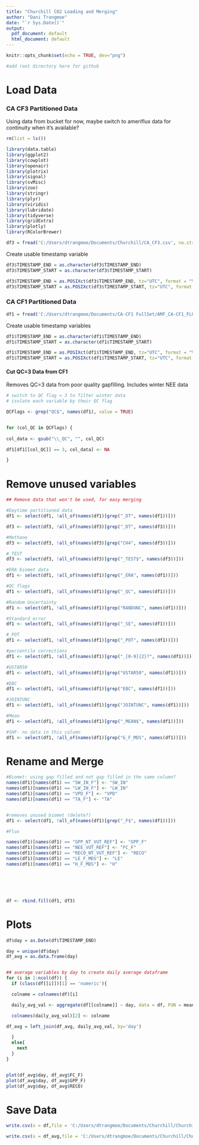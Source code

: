 ```yaml
---
title: "Churchill CO2 Loading and Merging"
author: "Dani Trangmoe"
date: "`r Sys.Date()`"
output:
  pdf_document: default
  html_document: default
---
```


```r
knitr::opts_chunk$set(echo = TRUE, dev="png")

#add root directory here for github
```


# Load Data

### CA CF3 Partitioned Data

Using data from bucket for now, maybe switch to ameriflux data for continuity when it's available?

```r
rm(list = ls())

library(data.table)
library(ggplot2)
library(cowplot)
library(openair)
library(plotrix)
library(signal)
library(svMisc)
library(zoo)
library(stringr)
library(plyr)
library(viridis)
library(lubridate)
library(tidyverse)
library(gridExtra)
library(plotly)
library(RColorBrewer)
```


```r
df3 = fread('C:/Users/dtrangmoe/Documents/Churchill/CA_CF3.csv', na.strings="-9999")
```


Create usable timestamp variable

```r

df3$TIMESTAMP_END = as.character(df3$TIMESTAMP_END)
df3$TIMESTAMP_START = as.character(df3$TIMESTAMP_START)

df3$TIMESTAMP_END = as.POSIXct(df3$TIMESTAMP_END, tz="UTC", format = "%Y%m%d%H%M")
df3$TIMESTAMP_START = as.POSIXct(df3$TIMESTAMP_START, tz="UTC", format = "%Y%m%d%H%M")

```


### CA CF1 Partitioned Data


```r
df1 = fread('C:/Users/dtrangmoe/Documents/CA-CF1 FullSet/AMF_CA-CF1_FLUXNET_FULLSET_2007-2008_3-5/AMF_CA-CF1_FLUXNET_FULLSET_HH_2007-2008_3-5.csv', na.strings="-9999")
```


Create usable timestamp variables

```r

df1$TIMESTAMP_END = as.character(df1$TIMESTAMP_END)
df1$TIMESTAMP_START = as.character(df1$TIMESTAMP_START)

df1$TIMESTAMP_END = as.POSIXct(df1$TIMESTAMP_END, tz="UTC", format = "%Y%m%d%H%M")
df1$TIMESTAMP_START = as.POSIXct(df1$TIMESTAMP_START, tz="UTC", format = "%Y%m%d%H%M")


```


#### Cut QC=3 Data from CF1

Removes QC=3 data from poor quality gapfilling. Includes winter NEE data

```r
# switch to QC flag = 3 to filter winter data
# isolate each variable by their QC flag  

QCFlags <- grep("QC$", names(df1), value = TRUE)


for (col_QC in QCFlags) {
  
col_data <- gsub("\\_QC", "", col_QC)

df1[df1[[col_QC]] == 3, col_data] <- NA

}

```


# Remove unused variables

```r

## Remove data that won't be used, for easy merging

#Daytime partitioned data
df1 <- select(df1, !all_of(names(df1)[grep("_DT", names(df1))]))

df3 <- select(df3, !all_of(names(df3)[grep("_DT", names(df3))]))

#Methane
df3 <- select(df3, !all_of(names(df3)[grep("CH4", names(df3))]))

#_TEST
df3 <- select(df3, !all_of(names(df3)[grep("_TEST$", names(df3))]))

#ERA biomet data
df1 <- select(df1, !all_of(names(df1)[grep("_ERA", names(df1))]))

#QC flags
df1 <- select(df1, !all_of(names(df1)[grep("_QC", names(df1))]))

#Random Uncertainty
df1 <- select(df1, !all_of(names(df1)[grep("RANDUNC", names(df1))]))

#Standard error
df1 <- select(df1, !all_of(names(df1)[grep("_SE", names(df1))]))

#_POT
df1 <- select(df1, !all_of(names(df1)[grep("_POT", names(df1))]))

#percentile corrections
df1 <- select(df1, !all_of(names(df1)[grep("_[0-9]{2}?", names(df1))]))

#USTAR50
df1 <- select(df1, !all_of(names(df1)[grep("USTAR50", names(df1))]))

#EBC
df1 <- select(df1, !all_of(names(df1)[grep("EBC", names(df1))]))

#JOINTUNC
df1 <- select(df1, !all_of(names(df1)[grep("JOINTUNC", names(df1))]))

#Mean
df1 <- select(df1, !all_of(names(df1)[grep("_MEAN$", names(df1))]))

#SHF- no data in this column
df1 <- select(df1, !all_of(names(df1)[grep("G_F_MDS", names(df1))]))
```

# Rename and Merge

```r


#Biomet: using gap filled and not gap filled in the same column?
names(df1)[names(df1) == "SW_IN_F"] <- "SW_IN"
names(df1)[names(df1) == "LW_IN_F"] <- "LW_IN"
names(df1)[names(df1) == "VPD_F"] <- "VPD"
names(df1)[names(df1) == "TA_F"] <- "TA"


#removes unused biomet (delete?)
df1 <- select(df1, !all_of(names(df1)[grep("_F$", names(df1))]))

#Flux

names(df1)[names(df1) == "GPP_NT_VUT_REF"] <- "GPP_F"
names(df1)[names(df1) == "NEE_VUT_REF"] <- "FC_F"
names(df1)[names(df1) == "RECO_NT_VUT_REF"] <- "RECO"
names(df1)[names(df1) == "LE_F_MDS"] <- "LE"
names(df1)[names(df1) == "H_F_MDS"] <- "H"






df <- rbind.fill(df1, df3)


```


# Plots

```r

df$day = as.Date(df$TIMESTAMP_END)

day = unique(df$day)
df_avg = as.data.frame(day)


## average variables by day to create daily average dataframe
for (i in 1:ncol(df)) {
  if (class(df[[i]])[1] == 'numeric'){

  colname = colnames(df)[i]

  daily_avg_val <- aggregate(df[[colname]] ~ day, data = df, FUN = mean, na.action=na.omit)

  colnames(daily_avg_val)[2] <- colname

df_avg = left_join(df_avg, daily_avg_val, by='day')

  }
  else{
    next
  }
}


plot(df_avg$day, df_avg$FC_F)
plot(df_avg$day, df_avg$GPP_F)
plot(df_avg$day, df_avg$RECO)


```


# Save Data

```r

write.csv(x = df,file = 'C:/Users/dtrangmoe/Documents/Churchill/Churchill_Merged_CF1_CF3.csv',row.names = F,quote = F)

write.csv(x = df_avg,file = 'C:/Users/dtrangmoe/Documents/Churchill/Churchill_Merged_Avg_CF1_CF3.csv',row.names = F,quote = F)

```